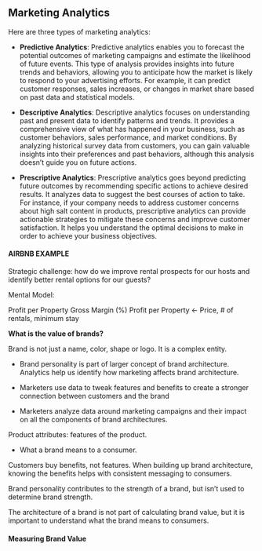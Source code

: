 ## Marketing Analytics


Here are three types of marketing analytics:

- **Predictive Analytics**: Predictive analytics enables you to forecast the potential outcomes of marketing campaigns and estimate the likelihood of future events. This type of analysis provides insights into future trends and behaviors, allowing you to anticipate how the market is likely to respond to your advertising efforts. For example, it can predict customer responses, sales increases, or changes in market share based on past data and statistical models.

- **Descriptive Analytics**: Descriptive analytics focuses on understanding past and present data to identify patterns and trends. It provides a comprehensive view of what has happened in your business, such as customer behaviors, sales performance, and market conditions. By analyzing historical survey data from customers, you can gain valuable insights into their preferences and past behaviors, although this analysis doesn't guide you on future actions.

- **Prescriptive Analytics**: Prescriptive analytics goes beyond predicting future outcomes by recommending specific actions to achieve desired results. It analyzes data to suggest the best courses of action to take. For instance, if your company needs to address customer concerns about high salt content in products, prescriptive analytics can provide actionable strategies to mitigate these concerns and improve customer satisfaction. It helps you understand the optimal decisions to make in order to achieve your business objectives.



#### AIRBNB EXAMPLE

Strategic challenge: how do we improve rental prospects for our hosts and identify better rental options for our guests?

Mental Model: 

Profit per Property Gross Margin (%)
Profit per Property <- Price, # of rentals, minimum stay


**What is the value of brands?**

Brand is not just a name, color, shape or logo. It is a complex entity.

-	Brand personality is part of larger concept of brand architecture. Analytics help us identify how marketing affects brand architecture.

-	Marketers use data to tweak features and benefits to create a stronger connection between customers and the brand 


-	Marketers analyze data around marketing campaigns and their impact on all the components of brand architectures. 

Product attributes: features of the product.

-	What a brand means to a consumer. 

Customers buy benefits, not features. When building up brand architecture, knowing the benefits helps with consistent messaging to consumers.

Brand personality contributes to the strength of a brand, but isn't used to determine brand strength.

The architecture of a brand is not part of calculating brand value, but it is important to understand what the brand means to consumers.


#### Measuring Brand Value






